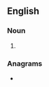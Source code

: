 ==English==

===Noun===
{{head|en|noun plural form}}

# {{plural of|insinuator|lang=en}}

===Anagrams===
* {{anagrams|en|sturionians}}